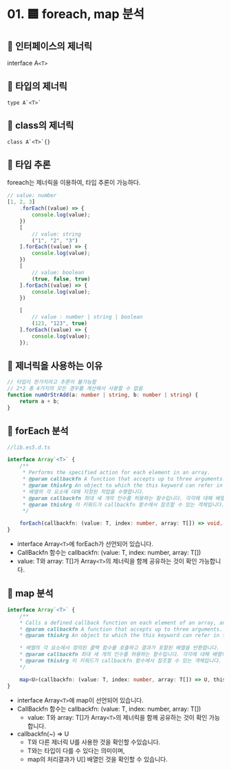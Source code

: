 # 01. 🟦 foreach, map 분석

## 📌 인터페이스의 제너릭

interface A`<T>`

## 📌 타입의 제너릭

    type A`<T>`

## 📌 class의 제너릭

    class A`<T>`{}

## 📌 타입 추론

foreach는 제너릭을 이용하여, 타입 추론이 가능하다.

```ts
// value: number
[1, 2, 3]
	.forEach((value) => {
		console.log(value);
	})
	[
		// value: string
		("1", "2", "3")
	].forEach((value) => {
		console.log(value);
	})
	[
		// value: boolean
		(true, false, true)
	].forEach((value) => {
		console.log(value);
	})

	[
		// value : number | string | boolean
		(123, "123", true)
	].forEach((value) => {
		console.log(value);
	});
```

## 📌 제너릭을 사용하는 이유

```ts
// 타입이 한가지라고 추론이 불가능함
// 2*2 총 4가지의 모든 경우를 계산해서 사용할 수 없음
function numOrStrAdd(a: number | string, b: number | string) {
	return a + b;
}
```

## 📌 forEach 분석

```ts
//lib.es5.d.ts

interface Array`<T>` {
	/**
	 * Performs the specified action for each element in an array.
	 * @param callbackfn A function that accepts up to three arguments. forEach calls the callbackfn function one time for each element in the array.
	 * @param thisArg An object to which the this keyword can refer in the callbackfn function. If thisArg is omitted, undefined is used as the this value.
	 * 배열의 각 요소에 대해 지정된 작업을 수행합니다.
	 * @param callbackfn 최대 세 개의 인수를 허용하는 함수입니다. 각각에 대해 배열의 각 요소에 대해 한 번씩 callbackfn 함수를 호출합니다.
	 * @param thisArg 이 키워드가 callbackfn 함수에서 참조할 수 있는 객체입니다. 이 Arg를 생략하면 undefined 값이 이 값으로 사용됩니다.
	 */

	forEach(callbackfn: (value: T, index: number, array: T[]) => void, thisArg?: any): void;
}
```

- interface Array`<T>`에 forEach가 선언되어 있습니다.
- CallBackfn 함수는 callbackfn: (value: T, index: number, array: T[])
- value: T와 array: T[]가 Array`<T>`의 제너릭을 함께 공유하는 것이 확인 가능합니다.

## 📌 map 분석

```ts
interface Array`<T>` {
	/**
 	* Calls a defined callback function on each element of an array, and returns an array that contains the results.
	* @param callbackfn A function that accepts up to three arguments. The map method calls the callbackfn function one time for each element in the array.
	* @param thisArg An object to which the this keyword can refer in the callbackfn function. If thisArg is omitted, undefined is used as the this value.

	* 배열의 각 요소에서 정의된 콜백 함수를 호출하고 결과가 포함된 배열을 반환합니다.
	* @param callbackfn 최대 세 개의 인수를 허용하는 함수입니다. 각각에 대해 배열의 각 요소에 대해 한 번씩 callbackfn 함수를 호출합니다.
	* @param thisArg 이 키워드가 callbackfn 함수에서 참조할 수 있는 객체입니다. 이 Arg를 생략하면 undefined 값이 이 값으로 사용됩니다.
	*/

	map<U>(callbackfn: (value: T, index: number, array: T[]) => U, thisArg?: any): U[];
}
```

- interface Array`<T>`에 map이 선언되어 있습니다.
- CallBackfn 함수는 callbackfn: (value: T, index: number, array: T[])
  - value: T와 array: T[]가 Array`<T>`의 제너릭을 함께 공유하는 것이 확인 가능합니다.
- callbackfn(~) => U
  - T와 다른 제너릭 U를 사용한 것을 확인할 수있습니다.
  - T와는 타입이 다를 수 있다는 의미이며,
  - map의 처리결과가 U[] 배열인 것을 확인할 수 있습니다.
